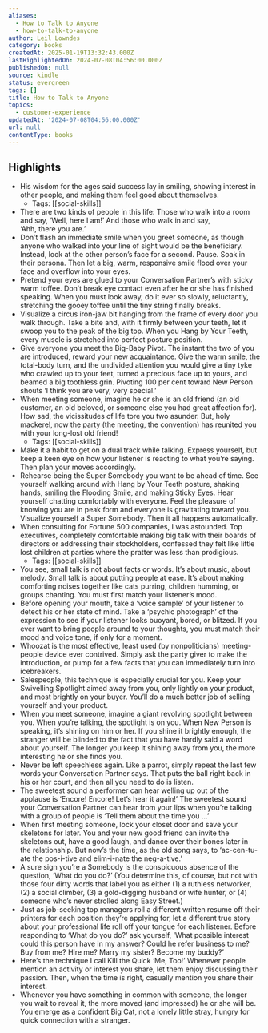 ```yaml
---
aliases:
  - How to Talk to Anyone
  - how-to-talk-to-anyone
author: Leil Lowndes
category: books
createdAt: 2025-01-19T13:32:43.000Z
lastHighlightedOn: 2024-07-08T04:56:00.000Z
publishedOn: null
source: kindle
status: evergreen
tags: []
title: How to Talk to Anyone
topics:
  - customer-experience
updatedAt: '2024-07-08T04:56:00.000Z'
url: null
contentType: books
---
```

## Highlights

- His wisdom for the ages said success lay in smiling, showing interest in other people, and making them feel good about themselves.
  - Tags: [[social-skills]]
- There are two kinds of people in this life: Those who walk into a room and say, ‘Well, here I am!’ And those who walk in and say, ‘Ahh, there you are.’
- Don’t flash an immediate smile when you greet someone, as though anyone who walked into your line of sight would be the beneficiary. Instead, look at the other person’s face for a second. Pause. Soak in their persona. Then let a big, warm, responsive smile flood over your face and overflow into your eyes.
- Pretend your eyes are glued to your Conversation Partner’s with sticky warm toffee. Don’t break eye contact even after he or she has finished speaking. When you must look away, do it ever so slowly, reluctantly, stretching the gooey toffee until the tiny string finally breaks.
- Visualize a circus iron-jaw bit hanging from the frame of every door you walk through. Take a bite and, with it firmly between your teeth, let it swoop you to the peak of the big top. When you Hang by Your Teeth, every muscle is stretched into perfect posture position.
- Give everyone you meet the Big-Baby Pivot. The instant the two of you are introduced, reward your new acquaintance. Give the warm smile, the total-body turn, and the undivided attention you would give a tiny tyke who crawled up to your feet, turned a precious face up to yours, and beamed a big toothless grin. Pivoting 100 per cent toward New Person shouts ‘I think you are very, very special.’
- When meeting someone, imagine he or she is an old friend (an old customer, an old beloved, or someone else you had great affection for). How sad, the vicissitudes of life tore you two asunder. But, holy mackerel, now the party (the meeting, the convention) has reunited you with your long-lost old friend!
  - Tags: [[social-skills]]
- Make it a habit to get on a dual track while talking. Express yourself, but keep a keen eye on how your listener is reacting to what you’re saying. Then plan your moves accordingly.
- Rehearse being the Super Somebody you want to be ahead of time. See yourself walking around with Hang by Your Teeth posture, shaking hands, smiling the Flooding Smile, and making Sticky Eyes. Hear yourself chatting comfortably with everyone. Feel the pleasure of knowing you are in peak form and everyone is gravitating toward you. Visualize yourself a Super Somebody. Then it all happens automatically.
- When consulting for Fortune 500 companies, I was astounded. Top executives, completely comfortable making big talk with their boards of directors or addressing their stockholders, confessed they felt like little lost children at parties where the pratter was less than prodigious.
  - Tags: [[social-skills]]
- You see, small talk is not about facts or words. It’s about music, about melody. Small talk is about putting people at ease. It’s about making comforting noises together like cats purring, children humming, or groups chanting. You must first match your listener’s mood.
- Before opening your mouth, take a ‘voice sample’ of your listener to detect his or her state of mind. Take a ‘psychic photograph’ of the expression to see if your listener looks buoyant, bored, or blitzed. If you ever want to bring people around to your thoughts, you must match their mood and voice tone, if only for a moment.
- Whoozat is the most effective, least used (by nonpoliticians) meeting-people device ever contrived. Simply ask the party giver to make the introduction, or pump for a few facts that you can immediately turn into icebreakers.
- Salespeople, this technique is especially crucial for you. Keep your Swivelling Spotlight aimed away from you, only lightly on your product, and most brightly on your buyer. You’ll do a much better job of selling yourself and your product.
- When you meet someone, imagine a giant revolving spotlight between you. When you’re talking, the spotlight is on you. When New Person is speaking, it’s shining on him or her. If you shine it brightly enough, the stranger will be blinded to the fact that you have hardly said a word about yourself. The longer you keep it shining away from you, the more interesting he or she finds you.
- Never be left speechless again. Like a parrot, simply repeat the last few words your Conversation Partner says. That puts the ball right back in his or her court, and then all you need to do is listen.
- The sweetest sound a performer can hear welling up out of the applause is ‘Encore! Encore! Let’s hear it again!’ The sweetest sound your Conversation Partner can hear from your lips when you’re talking with a group of people is ‘Tell them about the time you …’
- When first meeting someone, lock your closet door and save your skeletons for later. You and your new good friend can invite the skeletons out, have a good laugh, and dance over their bones later in the relationship. But now’s the time, as the old song says, to ‘ac-cen-tu-ate the pos-i-tive and elim-i-nate the neg-a-tive.’
- A sure sign you’re a Somebody is the conspicuous absence of the question, ‘What do you do?’ (You determine this, of course, but not with those four dirty words that label you as either (1) a ruthless networker, (2) a social climber, (3) a gold-digging husband or wife hunter, or (4) someone who’s never strolled along Easy Street.)
- Just as job-seeking top managers roll a different written resume off their printers for each position they’re applying for, let a different true story about your professional life roll off your tongue for each listener. Before responding to ‘What do you do?’ ask yourself, ‘What possible interest could this person have in my answer? Could he refer business to me? Buy from me? Hire me? Marry my sister? Become my buddy?’
- Here’s the technique I call Kill the Quick ‘Me, Too!’ Whenever people mention an activity or interest you share, let them enjoy discussing their passion. Then, when the time is right, casually mention you share their interest.
- Whenever you have something in common with someone, the longer you wait to reveal it, the more moved (and impressed) he or she will be. You emerge as a confident Big Cat, not a lonely little stray, hungry for quick connection with a stranger.
